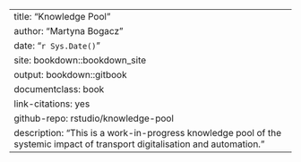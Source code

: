 --- 
title: "Knowledge Pool"
author: "Martyna Bogacz"
date: "`r Sys.Date()`"
site: bookdown::bookdown_site
output: bookdown::gitbook
documentclass: book
link-citations: yes
github-repo: rstudio/knowledge-pool
description: "This is a work-in-progress knowledge pool of the systemic impact of transport digitalisation and automation."
---